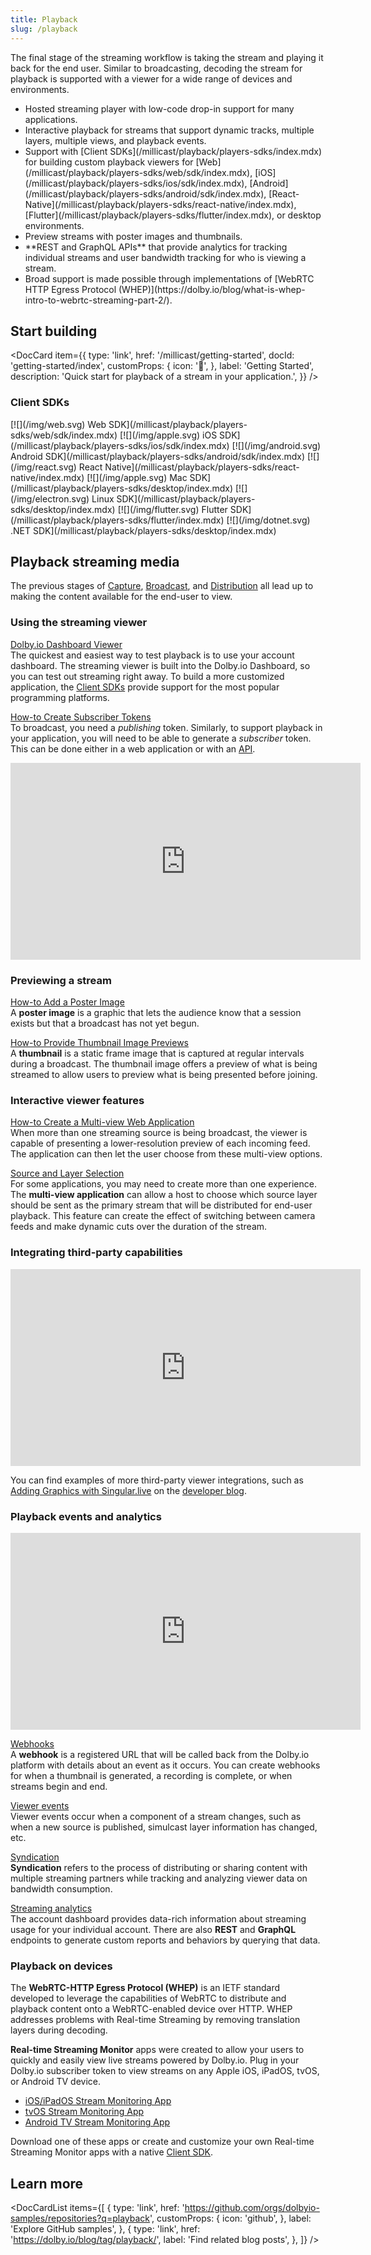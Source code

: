 ```yaml
---
title: Playback
slug: /playback
---
```



The final stage of the streaming workflow is taking the stream and playing it back for the end user. Similar to broadcasting, decoding the stream for playback is supported with a viewer for a wide range of devices and environments.

<ul className="checkBoxList">
  <li>Hosted streaming player with low-code drop-in support for many applications.</li>
  <li>Interactive playback for streams that support dynamic tracks, multiple layers, multiple views, and playback events.</li>
  <li>
    Support with [Client SDKs](/millicast/playback/players-sdks/index.mdx) for building custom playback viewers for
    [Web](/millicast/playback/players-sdks/web/sdk/index.mdx), [iOS](/millicast/playback/players-sdks/ios/sdk/index.mdx),
    [Android](/millicast/playback/players-sdks/android/sdk/index.mdx), [React-Native](/millicast/playback/players-sdks/react-native/index.mdx),
    [Flutter](/millicast/playback/players-sdks/flutter/index.mdx), or desktop environments.
  </li>
  <li>Preview streams with poster images and thumbnails.</li>
  <li>**REST and GraphQL APIs** that provide analytics for tracking individual streams and user bandwidth tracking for who is viewing a stream.</li>
  <li>
    Broad support is made possible through implementations of [WebRTC HTTP Egress Protocol
    (WHEP)](https://dolby.io/blog/what-is-whep-intro-to-webrtc-streaming-part-2/).
  </li>
</ul>

## Start building

<DocCard
  item={{
    type: 'link',
    href: '/millicast/getting-started',
    docId: 'getting-started/index',
    customProps: {
      icon: '🚀',
    },
    label: 'Getting Started',
    description: 'Quick start for playback of a stream in your application.',
  }}
/>

### Client SDKs


<IconGrid>
  <IconGridButton>[![](/img/web.svg) Web SDK](/millicast/playback/players-sdks/web/sdk/index.mdx)</IconGridButton>
  <IconGridButton>[![](/img/apple.svg) iOS SDK](/millicast/playback/players-sdks/ios/sdk/index.mdx)</IconGridButton>
  <IconGridButton>[![](/img/android.svg) Android SDK](/millicast/playback/players-sdks/android/sdk/index.mdx)</IconGridButton>
  <IconGridButton>[![](/img/react.svg) React Native](/millicast/playback/players-sdks/react-native/index.mdx)</IconGridButton>
  <IconGridButton>[![](/img/apple.svg) Mac SDK](/millicast/playback/players-sdks/desktop/index.mdx)</IconGridButton>
  <IconGridButton>[![](/img/electron.svg) Linux SDK](/millicast/playback/players-sdks/desktop/index.mdx)</IconGridButton>
  <IconGridButton>[![](/img/flutter.svg) Flutter SDK](/millicast/playback/players-sdks/flutter/index.mdx)</IconGridButton>
  <IconGridButton>[![](/img/dotnet.svg) .NET SDK](/millicast/playback/players-sdks/desktop/index.mdx)</IconGridButton>
</IconGrid>

## Playback streaming media

The previous stages of [Capture](/millicast/capture/index.mdx), [Broadcast](/millicast/broadcast/index.mdx), and [Distribution](/millicast/distribution/index.mdx) all lead up to making the content available for the end-user to view.

### Using the streaming viewer

[Dolby.io Dashboard Viewer](/millicast/streaming-dashboard/how-to-broadcast-in-dashboard.mdx)<br/>
The quickest and easiest way to test playback is to use your account dashboard. The streaming viewer is built into the Dolby.io Dashboard, so you can test out streaming right away. To build a more customized application, the [Client SDKs](/millicast/playback/players-sdks/index.mdx) provide support for the most popular programming platforms.

[How-to Create Subscriber Tokens](/millicast/streaming-dashboard/subscribe-tokens.mdx)<br/>
To broadcast, you need a _publishing_ token. Similarly, to support playback in your application, you will need to be able to generate a _subscriber_ token. This can be done either in a web application or with an [API](/millicast/distribution/access-control/index.md).

<div className="youtube-container">
  <iframe
    width="560"
    height="315"
    src="https://www.youtube.com/embed/Tj4miDHMwSI"
    title="YouTube video player"
    frameborder="0"
    allow="accelerometer; autoplay; clipboard-write; encrypted-media; gyroscope; picture-in-picture; web-share"
    allowfullscreen
  ></iframe>
</div>

### Previewing a stream

[How-to Add a Poster Image](/millicast/playback/hosted-player/customization.md)<br/>
A **poster image** is a graphic that lets the audience know that a session exists but that a broadcast has not yet begun.

[How-to Provide Thumbnail Image Previews](/millicast/webhooks/thumbnail.mdx)<br/>
A **thumbnail** is a static frame image that is captured at regular intervals during a broadcast. The thumbnail image offers a preview of what is being streamed to allow users to preview what is being presented before joining.

### Interactive viewer features

[How-to Create a Multi-view Web Application](multi-view.md)<br/>
When more than one streaming source is being broadcast, the viewer is capable of presenting a lower-resolution preview of each incoming feed. The application can then let the user choose from these multi-view options.

[Source and Layer Selection](source-and-layer-selection.md)<br/>
For some applications, you may need to create more than one experience. The **multi-view application** can allow a host to choose which source layer should be sent as the primary stream that will be distributed for end-user playback. This feature can create the effect of switching between camera feeds and make dynamic cuts over the duration of the stream.

### Integrating third-party capabilities

<div className="youtube-container">
  <iframe
    width="560"
    height="315"
    src="https://www.youtube.com/embed/MrCbnQ0NyaM"
    title="YouTube video player"
    frameborder="0"
    allow="accelerometer; autoplay; clipboard-write; encrypted-media; gyroscope; picture-in-picture; web-share"
    allowfullscreen
  ></iframe>
</div>

You can find examples of more third-party viewer integrations, such as [Adding Graphics with Singular.live](https://dolby.io/blog/adding-real-time-graphics-to-your-webrtc-stream-with-singular-live/) on the [developer blog](https://dolby.io/blog/category/streaming/).

### Playback events and analytics

<div className="youtube-container">
  <iframe
    width="560"
    height="315"
    src="https://www.youtube.com/embed/v45XTACc5D8"
    title="YouTube video player"
    frameborder="0"
    allow="accelerometer; autoplay; clipboard-write; encrypted-media; gyroscope; picture-in-picture; web-share"
    allowfullscreen
  ></iframe>
</div>

[Webhooks](/millicast/webhooks/index.mdx)<br/>
A **webhook** is a registered URL that will be called back from the Dolby.io platform with details about an event as it occurs. You can create webhooks for when a thumbnail is generated, a recording is complete, or when streams begin and end.

[Viewer events](/millicast/playback/players-sdks/viewer-events.md)<br/>
Viewer events occur when a component of a stream changes, such as when a new source is published, simulcast layer information has changed, etc.

[Syndication](/millicast/syndication)<br/>
**Syndication** refers to the process of distributing or sharing content with multiple streaming partners while tracking and analyzing viewer data on bandwidth consumption.

[Streaming analytics](/millicast/analytics/index.md)<br/>
The account dashboard provides data-rich information about streaming usage for your individual account. There are also **REST** and **GraphQL** endpoints to generate custom reports and behaviors by querying that data.

### Playback on devices

The **WebRTC-HTTP Egress Protocol (WHEP)** is an IETF standard developed to leverage the capabilities of WebRTC to distribute and playback content onto a WebRTC-enabled device over HTTP. WHEP addresses problems with Real-time Streaming by removing translation layers during decoding.

**Real-time Streaming Monitor** apps were created to allow your users to quickly and easily view live streams powered by Dolby.io. Plug in your Dolby.io subscriber token to view streams on any Apple iOS, iPadOS, tvOS, or Android TV device.

- [iOS/iPadOS Stream Monitoring App](https://dolby.io/project-gallery/real-time-streaming-monitor-apps/)
- [tvOS Stream Monitoring App](https://dolby.io/project-gallery/real-time-streaming-monitor-apps/)
- [Android TV Stream Monitoring App](https://dolby.io/project-gallery/real-time-streaming-monitor-apps/)

Download one of these apps or create and customize your own Real-time Streaming Monitor apps with a native [Client SDK](/millicast/playback/players-sdks/index.mdx).

## Learn more

<DocCardList
  items={[
    {
      type: 'link',
      href: 'https://github.com/orgs/dolbyio-samples/repositories?q=playback',
      customProps: {
        icon: 'github',
      },
      label: 'Explore GitHub samples',
    },
    {
      type: 'link',
      href: 'https://dolby.io/blog/tag/playback/',
      label: 'Find related blog posts',
    },
  ]}
/>
